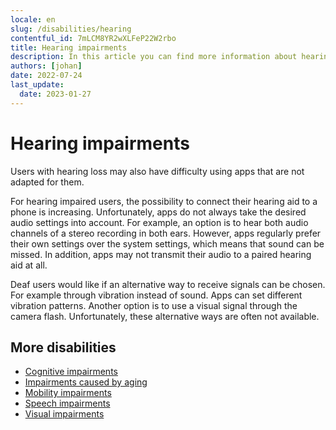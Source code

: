 ```yaml
---
locale: en
slug: /disabilities/hearing
contentful_id: 7mLCM8YR2wXLFeP22W2rbo
title: Hearing impairments
description: In this article you can find more information about hearing impairments.
authors: [johan]
date: 2022-07-24
last_update:
  date: 2023-01-27
---
```


# Hearing impairments

Users with hearing loss may also have difficulty using apps that are not adapted for them.

For hearing impaired users, the possibility to connect their hearing aid to a phone is increasing. Unfortunately, apps do not always take the desired audio settings into account. For example, an option is to hear both audio channels of a stereo recording in both ears. However, apps regularly prefer their own settings over the system settings, which means that sound can be missed. In addition, apps may not transmit their audio to a paired hearing aid at all.

Deaf users would like if an alternative way to receive signals can be chosen. For example through vibration instead of sound. Apps can set different vibration patterns. Another option is to use a visual signal through the camera flash. Unfortunately, these alternative ways are often not available.

<Quote
  quote="I’m not disabled, the world disables me."
  name="Darice"
  imageSrc="/img/light/Interview met dove eindgebruiken over inzetten van toegankelijkheid in mobiele apps.jpg"
  alt="Photo Darice"
  linkLabel="Read the interview with Darice"
  url="/en/articles/darice"
/>

## More disabilities

- [Cognitive impairments](/en/articles/disabilities/cognitive)
- [Impairments caused by aging](/en/articles/disabilities/aging)
- [Mobility impairments](/en/articles/disabilities/mobility)
- [Speech impairments](/en/articles/disabilities/speech)
- [Visual impairments](/en/articles/disabilities/visual)
